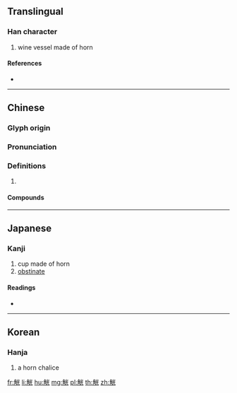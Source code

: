 {{character info/new}}
==Translingual==

===Han character===
{{Han char|rn=148|rad=角|as=06|sn=13|four=29211|canj=NBFMU}}

# wine vessel made of horn

====References====
* {{Han ref|kx=1142.030|dkj=35069|dj=1609.020|hdz=63924.030|uh=89E5|ud=35301|bh=DFFD|bd=57341}}

----

==Chinese==
{{zh-forms}}

===Glyph origin===
{{Han etym}}

===Pronunciation===
{{zh-pron
|m=gōng
|c=gwang1
|mc=y
|oc=y
|cat=
}}

===Definitions===
{{zh-hanzi}}

# {{rfdef|zh}}

====Compounds====
{{zh-der|交錯觥籌|兕觥|巨觥|杯觥交錯|觥令|觥籌交舉|觥籌交錯|觥籌獄|觥船|觥觥|走斝飛觥|飛觥獻斝|飛觥走斝|飛觥限斝}}

----

==Japanese==

===Kanji===
{{ja-kanji|grade=|rs=角06}}

# cup made of horn
# [[obstinate]]

====Readings====
* {{ja-readings|on=[[こう]] (kō)|kun=[[つのさかずき]] (tsunosakazuki)|nanori=}}

----

==Korean==

===Hanja===
{{ko-hanja|hangeul=굉|eumhun=|rv=goeng|mr=koeng|y=koyng}}

# a horn chalice

[[fr:觥]]
[[li:觥]]
[[hu:觥]]
[[mg:觥]]
[[pl:觥]]
[[th:觥]]
[[zh:觥]]